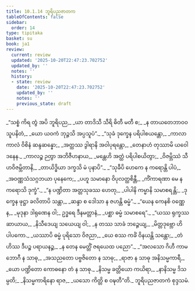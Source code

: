 ```yaml
---
title: 10.1.14 ဘူရိပညဇာတက
tableOfContents: false
sidebar:
  order: 14
type: tipitaka
basket: su
book: ja1
review:
  current: review
  updated: '2025-10-20T22:47:23.702752'
  updated_by: ''
  notes: ''
  history:
  - state: review
    date: '2025-10-20T22:47:23.702752'
    updated_by: ''
    notes: ''
    previous_state: draft
---
```



<DynamicBreadcrumb />


<ReviewStatus review={frontmatter.review} showDetails={true} />

<HypothesisAnnotation frontmatter={frontmatter} />

<Division number="145" book="ja1" e="ch" v="22" p="220">

<Paragraph number="2066" type="verses" book="ja1">
_“သစ္စံ ကိရ တွံ အပိ ဘူရိပည,_  
_ယာ တာဒိသီ သီရိ ဓိတီ မတီ စ;_  
_န တာယတေဘာဝဝသူပနိတံ,_  
_ယော ယဝကံ ဘုဉ္ဇသိ အပ္ပသူပံ”._  

</Paragraph>

</Division>
<Division number="146" book="ja1" e="ch" v="22" p="220">

<Paragraph number="2067" type="verses" book="ja1">
_“သုခံ ဒုက္ခေန ပရိပါစယန္တော,_  
_ကာလာ ကာလံ ဝိစိနံ ဆန္ဒဆန္နော;_  
_အတ္ထဿ ဒွါရာနိ အဝါပုရန္တော,_  
_တေနာဟံ တုဿာမိ ယဝေါဒနေန._  

</Paragraph>

</Division>
<Division number="147" book="ja1" e="ch" v="22" p="221">

<Paragraph number="2068" type="verses" book="ja1">
_ကာလဉ္စ ဉတွာ အဘိဇီဟနာယ,_  
_မန္တေဟိ အတ္ထံ ပရိပါစယိတွာ;_  
_ဝိဇမ္ဘိဿံ သီဟဝိဇမ္ဘိတာနိ,_  
_တာယိဒ္ဓိယာ ဒက္ခသိ မံ ပုနာပိ”._  

</Paragraph>

</Division>
<Division number="148" book="ja1" e="ch" v="22" p="221">

<Paragraph number="2069" type="verses" book="ja1">
_“သုခီပိ ဟေကေ န ကရောန္တိ ပါပံ,_  
_အဝဏ္ဏသံသဂ္ဂဘယာ ပုနေကေ;_  
_ပဟူ သမာနော ဝိပုလတ္ထစိန္တီ,_  
_ကိံကာရဏာ မေ န ကရောသိ ဒုက္ခံ”._  

</Paragraph>

</Division>
<Division number="149" book="ja1" e="ch" v="22" p="221">

<Paragraph number="2070" type="verses" book="ja1">
_“န ပဏ္ဍိတာ အတ္တသုခဿ ဟေတု,_  
_ပါပါနိ ကမ္မာနိ သမာစရန္တိ;_  
_ဒုက္ခေန ဖုဋ္ဌာ ခလိတာပိ သန္တာ,_  
_ဆန္ဒာ စ ဒေါသာ န ဇဟန္တိ ဓမ္မံ”._  

</Paragraph>

</Division>
<Division number="150" book="ja1" e="ch" v="22" p="221">

<Paragraph number="2071" type="verses" book="ja1">
_“ယေန ကေနစိ ဝဏ္ဏေန,_  
_မုဒုနာ ဒါရုဏေန ဝါ;_  
ဥဒ္ဓရေ ဒီနမတ္တာနံ,_  
_ပစ္ဆာ ဓမ္မံ သမာစရေ”._  

</Paragraph>

</Division>
<Division number="151" book="ja1" e="ch" v="22" p="221">

<Paragraph number="2072" type="verses" book="ja1">
_“ယဿ ရုက္ခဿ ဆာယာယ,_  
_နိသီဒေယျ သယေယျ ဝါ;_  
_န တဿ သာခံ ဘဉ္ဇေယျ,_  
_မိတ္တဒုဗ္ဘော ဟိ ပါပကော._  

</Paragraph>

</Division>
<Division number="152" book="ja1" e="ch" v="22" p="221">

<Paragraph number="2073" type="verses" book="ja1">
_ယဿာပိ ဓမ္မံ ပုရိသော ဝိဇညာ,_  
_ယေ စဿ ကင်္ခံ ဝိနယန္တိ သန္တော;_  
_တံ ဟိဿ ဒီပဉ္စ ပရာယနဉ္စ,_  
_န တေန မေတ္တိံ ဇရယေထ ပညော”._  

</Paragraph>

</Division>
<Division number="153" book="ja1" e="ch" v="22" p="221">

<Paragraph number="2074" type="verses" book="ja1">
_“အလသော ဂိဟီ ကာမဘောဂီ န သာဓု,_  
_အသညတော ပဗ္ဗဇိတော န သာဓု;_  
_ရာဇာ န သာဓု အနိသမ္မကာရီ,_  
_ယော ပဏ္ဍိတော ကောဓနော တံ န သာဓု._  

</Paragraph>

</Division>
<Division number="154" book="ja1" e="ch" v="22" p="221">

<Paragraph number="2075" type="verses" book="ja1">
_နိသမ္မ ခတ္တိယော ကယိရာ,_  
_နာနိသမ္မ ဒိသမ္ပတိ;_  
_နိသမ္မကာရိနော ရာဇ,_  
_ယသော ကိတ္တိ စ ဝဍ္ဎတီ”တိ._  


</Paragraph>
</Division>

<Paragraph number="2076" type="center" book="ja1">
ဘူရိပညဇာတကံ စုဒ္ဒသမံ.
</Paragraph>